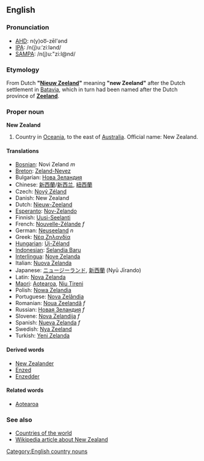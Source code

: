 ==English==
===Pronunciation===
*[[w:AHD|AHD]]: n(y)oo͞-zēl'ənd
*[[w:IPA|IPA]]: /n(j)uːˈziːlənd/
*[[w:SAMPA|SAMPA]]: /n(j)u:"zi:l@nd/

===Etymology===
From Dutch '''"[[Nieuw Zeeland]]"''' meaning '''"new Zeeland"''' after the Dutch settlement in [[Batavia]], which in turn had been named after the Dutch province of '''[[Zeeland]]'''.

===Proper noun===
'''New Zealand'''

# Country in [[Oceania]], to the east of [[Australia]]. Official name: New Zealand.

====Translations====
*[[Bosnian]]: Novi Zeland ''m''
*[[Breton]]: [[Zeland-Nevez]]
*Bulgarian: [[Нова Зеландия]]
*Chinese: [[新西蘭]]/[[新西兰]], [[紐西蘭]]
*Czech: [[Nový Zéland]]
*Danish: New Zealand
*Dutch: [[Nieuw-Zeeland]]
*[[Esperanto]]: [[Nov-Zelando]]
*Finnish: [[Uusi-Seelanti]]
*French: [[Nouvelle-Zélande]] ''f''
*German: [[Neuseeland]] ''n''
*Greek: [[Νέα Ζηλανδία]]
*[[Hungarian]]: [[Új-Zéland]]
*[[Indonesian]]: [[Selandia Baru]]
*[[Interlingua]]: [[Nove Zelanda]]
*Italian: [[Nuova Zelanda]]
*Japanese: [[ニュージーランド]], [[新西蘭]] (Nyū Jīrando)
*Latin:  [[Nova Zelanda]]
*[[Maori]]: [[Aotearoa]], [[Niu Tireni]]
*Polish: [[Nowa Zelandia]]
*Portuguese: [[Nova Zelândia]]
*Romanian: [[Noua Zeelandă]] ''f''
*Russian: [[Новая Зеландия]] ''f''
*Slovene: [[Nova Zelandija]] ''f''
*Spanish: [[Nueva Zelanda]] ''f''
*Swedish: [[Nya Zeeland]]
*Turkish: [[Yeni Zelanda]]

====Derived words====
*[[New Zealander]]
*[[Enzed]]
*[[Enzedder]]

====Related words====
*[[Aotearoa]]

===See also===
*[[Countries of the world]]
*[[w:New Zealand|Wikipedia article about New Zealand]]
[[Category:English country nouns]]